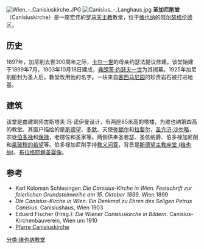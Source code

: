 [[File:Wien_-_Canisiuskirche.JPG|thumb]]
[[File:Canisius_-_Langhaus.jpg|thumb]]
'''圣加尼削堂'''（Canisiuskirche）是一座宏伟的[[罗马天主教|罗马天主教]]教堂，位于[[维也纳|维也纳]]的[[阿尔瑟格伦德|阿尔瑟格伦德]]区。

== 历史 ==
1897年，加尼削去世300周年之际，[[卡尔一世_(奥匈帝国)|卡尔一世]]的母亲约瑟法提议修建。该堂始建于1899年7月，1903年10月18日建成，[[弗朗茨·约瑟夫一世|弗朗茨·约瑟夫一世]]为其揭幕。1925年加尼削册封为圣人后，教堂改用他的名字。一块来自[[客西马尼园|客西马尼园]]的珍贵岩石被打进地基。

== 建筑 ==
该堂是由建筑师古斯塔夫·冯·诺伊曼设计，有两座85米高的塔楼，为维也纳第四高的教堂。其窗户描绘的是[[斯德望|斯德望]]、[[多默|多默]]、天使[[弥额尔|弥额尔]]和[[拉斐尔_(天使)|拉斐尔]]，[[圣方济·沙勿略|圣方济·沙勿略]]，宗徒[[伯多禄|伯多禄]]和[[保禄|保禄]]，老楞佐和圣家等。两侧供奉圣若瑟、圣依纳爵、伯多禄加尼削和[[臬玻穆的若望|臬玻穆的若望]]等。伯多禄加尼削手持[[教义问答|教义问答]]，背景是[[斯德望主教座堂_(维也纳)|斯德望主教座堂 (维也纳)]]、[[胜利之后圣母堂_(布拉格)|布拉格耶稣圣婴像]]。

== 参考 ==
* Karl Koloman Schlesinger: ''Die Canisius-Kirche in Wien. Festschrift zur feierlichen Grundsteinweihe am 15. Oktober 1899''. Wien 1899
*''Die Canisius-Kirche in Wien. Ein Denkmal zu Ehren des Seligen Petrus Canisius''. Canisiushaus, Wien 1903
*Eduard Fischer (Hrsg.): ''Die Wiener Canisiuskirche in Bildern''. Canisius-Kirchenbauverein, Wien um 1910
* [https://web.archive.org/web/20190616180237/https://www.pfarre-canisius.at/ Pfarre Canisiuskirche]

[[分类:维也纳教堂|分类:维也纳教堂]]